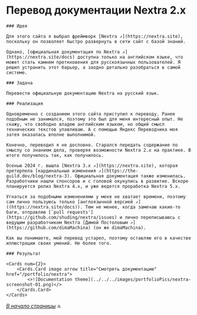 
<a name="top-of-page"></a>

# Перевод документации Nextra 2.x

<Steps>

	### Идея

	Для этого сайта я выбрал фреймворк [Nextra ↗](https://nextra.site), поскольку он позволяет быстро развернуть в сети сайт с базой знаний.

	Однако, [официальная документация по Nextra ↗](https://nextra.site/docs) доступна только на английском языке, что может стать камнем преткновения для русскоязычных пользователей. Я решил устранить этот барьер, а заодно детально разобраться в самой системе.

	### Задача

	Перевести официальную документацию Nextra на русский язык.

	### Реализация

	Одновременно с созданием этого сайта приступил к переводу. Ранее подобным не занимался, поэтому это был для меня интересный опыт. Не скажу, что свободно владею английским языком, но общий смысл технических текстов улавливаю. А с помощью Яндекс Переводчика моя затея оказалась вполне выполнимой. 

	Конечно, переводил я не дословно. Старался передать содержание по смыслу со знанием дела, проверяя возможности Nextra 2.x на практике. В итоге получилось так, как получилось. 

	Осенью 2024 г. вышла [Nextra 3.x ↗](https://nextra.site), которая претерпела [кардинальные изменения ↗](https://the-guild.dev/blog/nextra-3). Официальная документация также изменилась. Разработчики нашли спонсоров и с головой окунулись в развитие. Вскоре планируется релиз Nextra 4.x, и уже ведется проработка Nextra 5.x.
	
	Угнаться за подобными изменениями у меня не хватает времени, поэтому сам лично пользуюсь только [англоязычной версией ↗]((https://nextra.site/docs)). Тем не менее, когда замечаю какие-то баги, отправляю [`pull requests'](https://github.com/shuding/nextra/issues) и лично переписываюсь с ведущим разработчиком Nextra [Димой Постоловым ↗](https://github.com/dimaMachina) (он же dimaMachina). 
	
	Как вы понимаете, мой перевод устарел, поэтому оставляю его в качестве иллюстрации своих умений. Не более того.

	### Результат

	<Cards num={2}>
		<Cards.Card image arrow title="Смотреть документацию" href="/portfolio/nextra">
			<>![Documentation theme](../../../images/portfolioPics/nextra-screenshot-01.png)</>
		</Cards.Card>
	</Cards>

</Steps>

*[В начало страницы](#top-of-page)* 🔝
